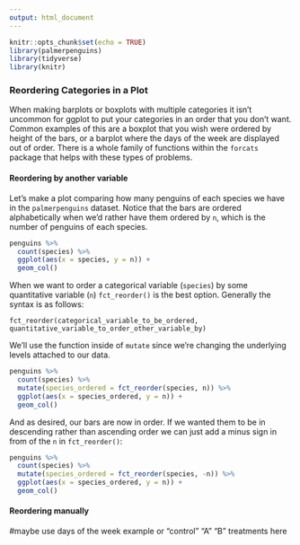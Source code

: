 ```yaml
---
output: html_document
---
```


```r
knitr::opts_chunk$set(echo = TRUE)
library(palmerpenguins)
library(tidyverse)
library(knitr)
```

### Reordering Categories in a Plot

When making barplots or boxplots with multiple categories it isn't uncommon for ggplot to put your categories in an order that you don't want. Common examples of this are a boxplot that you wish were ordered by height of the bars, or a barplot where the days of the week are displayed out of order. There is a whole family of functions within the `forcats` package that helps with these types of problems.

#### Reordering by another variable

Let's make a plot comparing how many penguins of each species we have in the `palmerpenguins` dataset. Notice that the bars are ordered alphabetically when we'd rather have them ordered by `n`, which is the number of penguins of each species.

```r
penguins %>% 
  count(species) %>% 
  ggplot(aes(x = species, y = n)) +
  geom_col()
```

When we want to order a categorical variable (`species`) by some quantitative variable (`n`) `fct_reorder()` is the best option. Generally the syntax is as follows:

```
fct_reorder(categorical_variable_to_be_ordered, quantitative_variable_to_order_other_variable_by)
```

We'll use the function inside of `mutate` since we're changing the underlying levels attached to our data.

```r
penguins %>% 
  count(species) %>% 
  mutate(species_ordered = fct_reorder(species, n)) %>%
  ggplot(aes(x = species_ordered, y = n)) +
  geom_col()
```

And as desired, our bars are now in order. If we wanted them to be in descending rather than ascending order we can just add a minus sign in from of the `n` in `fct_reorder()`:

```r
penguins %>% 
  count(species) %>% 
  mutate(species_ordered = fct_reorder(species, -n)) %>%
  ggplot(aes(x = species_ordered, y = n)) +
  geom_col()
```


#### Reordering manually

#maybe use days of the week example or "control" "A" "B" treatments here
